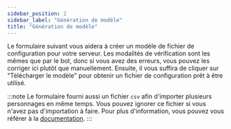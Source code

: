 ```yaml
---
sidebar_position: 2
sidebar_label: "Génération de modèle"
title: "Génération de modèle"
---
```



Le formulaire suivant vous aidera à créer un modèle de fichier de configuration pour votre serveur. Les modalités de vérification sont les mêmes que par le bot, donc si vous avez des erreurs, vous pouvez les corriger ici plutôt que manuellement.
Ensuite, il vous suffira de cliquer sur "Télécharger le modèle" pour obtenir un fichier de configuration prêt à être utilisé.

:::note
Le formulaire fourni aussi un fichier `csv` afin d'importer plusieurs personnages en même temps. Vous pouvez ignorer ce fichier si vous n'avez pas d'importation à faire.
Pour plus d'information, vous pouvez vous référer à la [documentation](../import_export.md).
:::

<TemplateForm />
